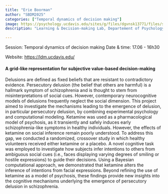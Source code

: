 ```yaml
---
title: "Erie Boorman"
author: "SBDM2025"
categories: ["Temporal dynamics of decision making"]
image: https://psychology.ucdavis.edu/sites/g/files/dgvnsk13771/files/styles/sf_profile/public/media/images/edboorman.png
description: "Learning & Decision-making Lab, Departement of Psychology, UC Davis (US)" 

---
```


Session: Temporal dynamics of decision making
Date & time: 17.06 - 16h30

Website: [https://ldm.ucdavis.edu/](https://ldm.ucdavis.edu/)

#### A grid-like representation for subjective value-based decision-making

Delusions are defined as fixed beliefs that are resistant to contradictory evidence. Persecutory delusion (the belief that others are harmful) is a hallmark symptom of schizophrenia and is thought to stem from misinterpretations of social cues. However, contemporary neurocognitive models of delusions frequently neglect the social dimension. This project aimed to investigate the mechanisms leading to the emergence of delusion, in particular persecutory delusion, by combining experimental psychology and computational modeling. Ketamine was used as a pharmacological model of psychosis, as it transiently and safely induces early schizophrenia-like symptoms in healthy individuals. However, the effects of ketamine on social inference remain poorly understood. To address this gap, we conducted a randomized, crossover study in which healthy volunteers received either ketamine or a placebo. A novel cognitive task was employed to investigate how subjects infer intentions to others from ambiguous social cues (i.e., faces displaying varying degrees of smiling or hostile expressions) to guide their decisions. Using a Bayesian computational approach, we demonstrated that ketamine alters the inference of intentions from facial expressions. Beyond refining the use of ketamine as a model of psychosis, these findings provide new insights into the cognitive mechanisms underlying the emergence of persecutory delusion in schizophrenia.
